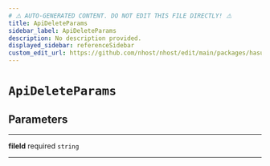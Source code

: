 ```yaml
---
# ⚠️ AUTO-GENERATED CONTENT. DO NOT EDIT THIS FILE DIRECTLY! ⚠️
title: ApiDeleteParams
sidebar_label: ApiDeleteParams
description: No description provided.
displayed_sidebar: referenceSidebar
custom_edit_url: https://github.com/nhost/nhost/edit/main/packages/hasura-storage-js/src/utils/types.ts#L61
---
```


# `ApiDeleteParams`

## Parameters

---

**<span className="parameter-name">fileId</span>** <span className="optional-status">required</span> `string`

---
